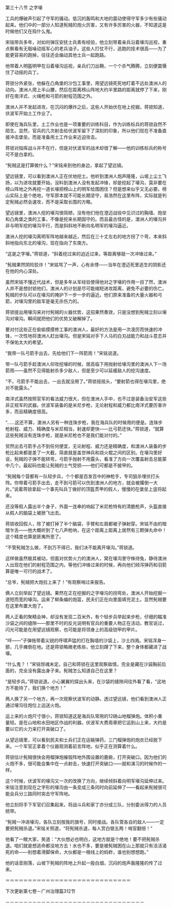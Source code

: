 

第三十八节 之字壕

工兵的爆破声引起了守军的骚动。低沉的轰鸣和大地的震动使得守军多少有些骚动起来。他们中的一部分人知道髡贼的炮火厉害，又有许多厉害的火器，不知道这是时候他们又在捣什么鬼。

宋铭带兵多年，对如何弹压安抚士兵素有经验，他立刻带着亲兵沿着壕沟巡视，重点察看有无聒噪动摇军心的老兵油子。这些人打仗不行，逃跑的技术很高――为了能更容易的跑掉，往往还会煽动其他士兵一起跑路。

他带着人明盔明甲在沿着壕沟巡视，亲兵们刀出鞘，一个个杀气腾腾，立刻便震慑住了动摇的兵丁。

蒋锁分外紧张，他躲在凸角堡的沙包工事里，用望远镜死死地盯着不远处澳洲人的动向。澳洲人爬上半山腰，然后在距离榜山阵地大约半里路的距离就停了下来，刚好在南洋式、火绳枪和弓箭的射程范围之外。

澳洲人并不发起进攻，在沉闷的爆炸之后，这些人开始伏在地上挖掘，蒋锁知道，伏波军开始土工作业了。

即使在海兵队里，土工作业也是一项重要的训练科目，作为训练标兵的蒋锁自然不陌生。显然，官兵的几次射击给伏波军留下了深刻的印象，所以他们现在不准备直接冲击堡垒。而是准备用土工作业来近迫攻击。

蒋锁对指挥战斗并不在行，但是对伏波军的战术却很了解――他的训练标兵的称号可不是白拿的。

“髡贼这是打算做什么？”宋铭来到他的身边，拿起了望远镜。

望远镜里，可以看到澳洲人正在伏地挖土。他听到澳洲人炮声隆隆，山坡上尘土飞扬，以为进攻就要开始，没料到澳洲人没有发起冲锋，却是挖起了壕沟，莫非要在榜山阵地之外再挖一道长壕把榜山上的明军给围困住？但是想来似乎又无必要。榜山实际上是个绝地，守军原本就不可能长期坚守，易浩然在这里布阵，实际就是判定髡贼必然会速攻，而不是采取长围的方略。

望远镜里，澳洲人挖的壕沟很简陋，没有他们他在澄迈战役中见识过的胸墙、炮垒和凸角堡之类的工事，不像是挖来长期固守的。而且最古怪的是，澳洲人的壕沟并非与明军挖的壕沟平行，而是斜斜地不断向名明军的壕沟逼近。

澳洲人挖的壕沟离明军阵地越来越近，然后在三十丈左右的地方拐了个弯，本来斜斜地指向东北的壕沟，现在指向了东南方。

“这是之字壕。”蒋锁道，“斜着挖过来的迫近过来，等距离够就一次冲锋过来。”

“髡贼果然阴险狡诈！”宋铭骂了一声，心有余悸――当年在澄迈死里逃生的阴影还在他的内心深处。

虽然宋铭不懂近代战术，但是多年从军经验使得他对之字壕的作用一目了然，澳洲人并不是想封锁他们，澳洲人的计划是尽可能缩短进攻距离，避免不必要的伤亡。髡贼的步队可以在壕沟的掩护下一步一步的逼近。他们原来准备的大量火器和弓箭，对壕沟里的敌军是毫无杀伤力的。

蒋锁提出用壕沟来对付髡贼的火器优势，这招果然奏效，只是没想到髡贼立刻以壕沟对壕沟。瞬间就把他们的优势又破解掉了。

要对付这些正在偷偷摸摸修工事的澳洲人，最好的方法是用一次凌厉而快速的冲锋，一次性地将澳洲人赶出壕沟。但是宋铭对手下人马的白刃战能力和战斗意志并不保佑太大的希望。

“我带一队弓箭手出去，先给他们下一阵箭雨！”宋铭说道。

带一队弓箭手趁澳洲人仰攻挖壕的时候，居高临下用抛射给壕沟里的澳洲人下一场箭雨――虽然不见得能射杀多少敌人，但是至少可以延缓敌人的挖沟速度。

“不，弓箭手不能出去，一出去就没用了。”蒋锁摇摇头，“要射箭也得在壕沟里，绝对不能露头。”

南洋式虽然按照官军的看法威力很大，但在澳洲人手中，也不过是装备治安军这些非正规军的武器。伏波军装备的是米尼步枪，无论射程和威力都比南洋式要厉害许多，而且精确度很高。

“……这还不算，澳洲人另有一种连珠步枪，我在海兵队的时候用的便是。连珠步枪射程、威力、精确度与米尼相当，射速却更快――比弓箭还快。”蒋锁道，“就算这些髡贼没有连珠步枪，就是米尼枪也不是我们能对付的。”

贸然出去弓箭手占不到任何便宜，无论射程、威力还是精确度，和澳洲人装备的步枪比起来都是差了一大截，简直就是盖世神兵和烧火棍之间的区别。在壕沟里好说，髡贼的子弹不能转弯，弓箭手抛射不用露头，看准了方向一次覆盖射击总能蒙中几个。最起码也能让髡贼的士气受损――他们可都是不披甲的。

“髡贼每个营都有一队轻步兵，个个都是百发百中的神枪手，专司狙杀埋伏打头阵。你带着弓箭手出去，走不到弓箭可以伤到澳洲人的地方，就会被撂倒一大片。”说着蒋锁拿起一个事先叫兵丁做好的顶盔贯甲的假人，慢慢的在堡垒上竖将起来。

还没等假人露出半个身子，外面一连串的响起了米尼枪特有的清脆枪声，头盔直接从假人的脑袋上被掀飞出去。

蒋锁收回假人，除了被打掉了半个脑袋，手臂和左肩都被子弹射穿。宋铭不由的暗暗乍舌――他大概听到了七八声枪响，在这个距离上距离上居然有三颗弹丸命中！这个精度也算是匪夷所思了。

“不管髡贼怎么做，不到万不得已，我们决不能离开壕沟。”蒋锁道。

这样做虽然极其被动，但面对优势火力的澳洲人，窝在壕沟里守株待兔，静待澳洲人出现在他们的射程范围之内，等他们冲锋过来的时候，再向他们倾泻弹药和羽箭算是唯一可行的战术了。

“总爷，髡贼把大炮拉上来了！”有观察哨过来报告。

俩人立刻举起了望远镜。果然在正在挖掘的之字壕沟的拐弯处，澳洲人开始挖掘一道短而宽的壕沟。运来了柳条编的炮篮，民夫们正在向里面填充泥土。显然髡贼要在这里布置大炮了。

两人正看的聚精会神，却没有发现二百米外，有个轻步兵举起来步枪，仔细的瞄准沙袋之间的缝隙――那里不时的反光说明有官兵的重要人物正在活动，教官说过，闪光可能是在用望远镜观察，也可能是将领身上的高级铠甲的甲片。

“呯――”子弹拖带着尖锐的呼啸声猛的打在胸墙的沙袋上，沙土四溅。宋铭浑身一颤，几乎瘫倒在地。还是蒋锁略微老练些，他立刻蹲了下来，整个身体都藏进了战壕。

“什么鬼？！”宋铭惊魂未定。自己和蒋锁在这里观察敌情，完全是藏在沙袋胸前后面的，完全没有露出身子来。髡贼怎么知道自己在这里？

“是轻步兵。”蒋锁说道。小心翼翼的探出头来，在沙袋的缝隙间往外看了看，“这地方不能待了，我们换个地方！”

两人换了另一个地方，再一次观察伏波军的动静。透过望远镜，他们看到澳洲人正通过壕沟往炮位上运送火炮。

运上来的火炮尺寸很小，蒋锁知道这是海兵队常用的12磅山地榴弹炮。体积小重量轻。是在山地和水田地区作战的利器。伏波军大费周章把它运到山上来，大约是要以它的火力来打开突破口了。

从望远镜里，可以看到民夫和士兵们正在运输弹药，三门榴弹炮的炮衣已经脱下来。一个军官正拿着个仪器观测着前言阵地，似乎正在测算着什么。

蒋锁估计髡贼很快会用榴弹炮摧毁阵地外围设置的鹿砦，打开突破口。因为他们的火炮不多，很可能会集中在一点射击，快速打开突破口――就和演习的时候作的一样。

这个时候，伏波军的壕沟又一次的改换了方向，继续倾斜着向明军壕沟延伸过来。宋铭注意到现在之字形的壕沟由一条变成三条同时向前延伸了――看起来髡贼很可能会兵分三路同时突击守军阵地。

他立刻将手下军官们召集起来，将战斗兵和家丁亦分成三队，分别委派得力的人员统带。

“髡贼一冲进壕沟，各队立刻按我的旗号，同时接战。各队管各自的敌人――一定要把髡贼杀退。”宋铭关照道，“将髡贼杀退，每人赏白银五两！哨官翻倍！”

他看了一眼大家，笑道：“大伙想必也明白，这地方就是个绝地！要不把髡贼杀退。咱们就是想逃命都没地方去！水也不多，要是被髡贼困在山上那就只有活活渴死的命――别想着滑脚保命，大伙都是一根线上的蚂蚱，谁也别想想跑。”

他的话音刚落，山坡下髡贼的阵地上升起一股白烟，沉闷的炮声轰隆隆的传了过来。

＝＝＝＝＝＝＝＝＝＝＝＝＝＝＝＝＝＝＝＝＝＝＝＝＝＝＝＝

下次更新第七卷－广州治理篇312节

－－－－－－－－－－－－－－－－－－－－－－－－－－－－－－－

